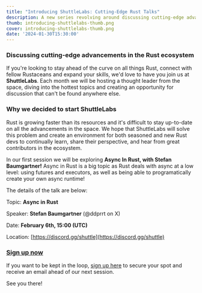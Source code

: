 ```yaml
---
title: "Introducing ShuttleLabs: Cutting-Edge Rust Talks"
description: A new series revolving around discussing cutting-edge advancements in Rust from thought leaders in the field.
thumb: introducing-shuttlelabs-thumb.png 
cover: introducing-shuttlelabs-thumb.png
date: '2024-01-30T15:30:00'
---
```


### Discussing cutting-edge advancements in the Rust ecosystem

If you're looking to stay ahead of the curve on all things Rust, connect with fellow Rustaceans and expand your skills, we'd love to have you join us at **ShuttleLabs**. Each month we will be hosting a thought leader from the space, diving into the hottest topics and creating an opportunity for discussion that can't be found anywhere else. 

### Why we decided to start ShuttleLabs

Rust is growing faster than its resources and it's difficult to stay up-to-date on all the advancements in the space. We hope that ShuttleLabs will solve this problem and create an environment for both seasoned and new Rust devs to continually learn, share their perspective, and hear from great contributors in the ecosystem.  

In our first session we will be exploring **Async In Rust, with Stefan Baumgartner!** Async in Rust is a big topic as Rust deals with async at a low level: using futures and executors, as well as being able to programatically create your own async runtime!

The details of the talk are below:

Topic: **Async in Rust**

Speaker: **Stefan Baumgartner** (@ddprrt on X)

Date: **February 6th, 15:00 (UTC)**

Location: [https://discord.gg/shuttle](https://discord.gg/shuttle)

### [Sign up now](https://shuttlerust.typeform.com/shuttlelabs)

If you want to be kept in the loop,  [sign up here](https://shuttlerust.typeform.com/shuttlelabs) to secure your spot and receive an email ahead of our next session. 

See you there!
